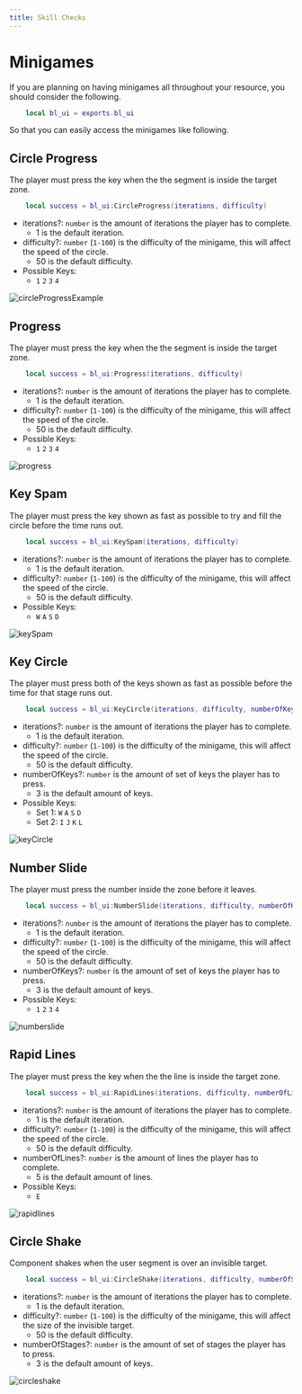 ---
title: Skill Checks
---


# Minigames

If you are planning on having minigames all throughout your resource, you should consider the following.

```lua
    local bl_ui = exports.bl_ui
```

So that you can easily access the minigames like following.


## Circle Progress

The player must press the key when the the segment is inside the target zone.
    
```lua
    local success = bl_ui:CircleProgress(iterations, difficulty)
```

- iterations?: `number` is the amount of iterations the player has to complete.
    - 1 is the default iteration.
- difficulty?: `number` (`1-100`) is the difficulty of the minigame, this will affect the speed of the circle.
    - 50 is the default difficulty.
- Possible Keys:
    - `1` `2` `3` `4`

![circleProgressExample](/static/circleProg.png)

## Progress

The player must press the key when the the segment is inside the target zone.

```lua
    local success = bl_ui:Progress(iterations, difficulty)
```

- iterations?: `number` is the amount of iterations the player has to complete.
    - 1 is the default iteration.
- difficulty?: `number` (`1-100`) is the difficulty of the minigame, this will affect the speed of the circle.
    - 50 is the default difficulty.
- Possible Keys:
    - `1` `2` `3` `4`

![progress](/static/prog.png)


## Key Spam

The player must press the key shown as fast as possible to try and fill the circle before the time runs out.

```lua
    local success = bl_ui:KeySpam(iterations, difficulty)
```

- iterations?: `number` is the amount of iterations the player has to complete.
    - 1 is the default iteration.
- difficulty?: `number` (`1-100`) is the difficulty of the minigame, this will affect the speed of the circle.
    - 50 is the default difficulty.
- Possible Keys:
    - `W` `A` `S` `D`

![keySpam](/static/keySpam.png)

## Key Circle

The player must press both of the keys shown as fast as possible before the time for that stage runs out.
    
```lua
    local success = bl_ui:KeyCircle(iterations, difficulty, numberOfKeys)
```

- iterations?: `number` is the amount of iterations the player has to complete.
    - 1 is the default iteration.
- difficulty?: `number` (`1-100`) is the difficulty of the minigame, this will affect the speed of the circle.
    - 50 is the default difficulty.
- numberOfKeys?: `number` is the amount of set of keys the player has to press.
    - 3 is the default amount of keys.
- Possible Keys:
    - Set 1: `W` `A` `S` `D`
    - Set 2: `I` `J` `K` `L`

![keyCircle](/static/keyCircle.png)

## Number Slide

The player must press the number inside the zone before it leaves.
    
```lua
    local success = bl_ui:NumberSlide(iterations, difficulty, numberOfKeys)
```

- iterations?: `number` is the amount of iterations the player has to complete.
    - 1 is the default iteration.
- difficulty?: `number` (`1-100`) is the difficulty of the minigame, this will affect the speed of the circle.
    - 50 is the default difficulty.
- numberOfKeys?: `number` is the amount of set of keys the player has to press.
    - 3 is the default amount of keys.
- Possible Keys:
    - `1` `2` `3` `4`

![numberslide](/static/numberSlide.png)

## Rapid Lines

The player must press the key when the the line is inside the target zone.
    
```lua
    local success = bl_ui:RapidLines(iterations, difficulty, numberOfLines)
```

- iterations?: `number` is the amount of iterations the player has to complete.
    - 1 is the default iteration.
- difficulty?: `number` (`1-100`) is the difficulty of the minigame, this will affect the speed of the circle.
    - 50 is the default difficulty.
- numberOfLines?: `number` is the amount of lines the player has to complete.
    - 5 is the default amount of lines.
- Possible Keys:
    - `E`

![rapidlines](/static/rapidLines.png)

## Circle Shake

Component shakes when the user segment is over an invisible target.
    
```lua
    local success = bl_ui:CircleShake(iterations, difficulty, numberOfStages)
```

- iterations?: `number` is the amount of iterations the player has to complete.
    - 1 is the default iteration.
- difficulty?: `number` (`1-100`) is the difficulty of the minigame, this will affect the size of the invisible target.
    - 50 is the default difficulty.
- numberOfStages?: `number` is the amount of set of stages the player has to press.
    - 3 is the default amount of keys.

![circleshake](/static/circleShake.png)
